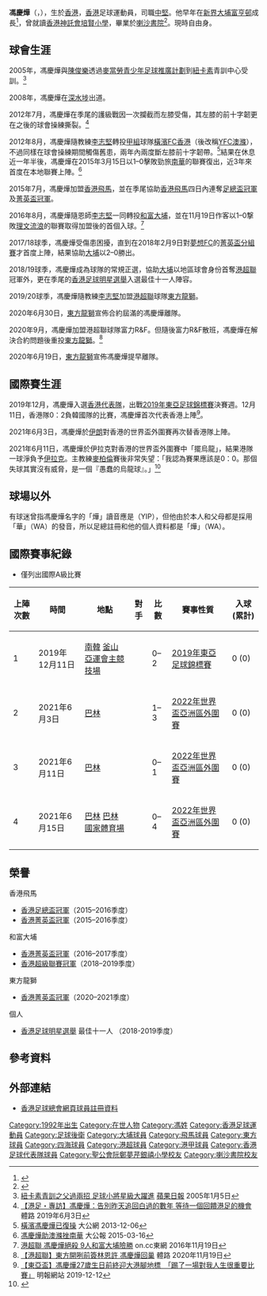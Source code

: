 {{Infobox football biography
| name        = 馮慶燁 <br> Fung Hing yip
| image       = Fung Hing Wa.jpg
| fullname    = 馮慶燁
| nickname    = 燁仔
| birth_date  = {{Birth date and age|1992|12|12|}}
| birth_place = {{HKG-1959}}
| height      = {{height|m=1.83}}
| position    = [[中堅|中堅]]
| currentclub = [[東方足球隊|東方龍獅]]
| clubnumber  = 15
| youthyears = 
| youthclubs = 
| years1 = 2008–2012 
| clubs1 = [[深水埗體育會足球隊|深水埗]]
| caps1  = 12
| goals1 = 0
| years2 = 2012–2015
| clubs2 = [[YFC澳滌|YFC澳滌]]
| caps2  = 7
| goals2 = 0
| years3 = 2015–2016
| clubs3 = [[香港飛馬足球會|香港飛馬]]
| caps3  = 6
| goals3 = 0
| years4 = 2016–2019
| clubs4 = [[大埔足球會|和富大埔]]
| caps4  = 49
| goals4 = 3
| years5 = 2019–2020
| clubs5 = [[東方足球隊|東方龍獅]]
| caps5  = 8
| goals5 = 1
| years6 = 2020
| clubs6 = [[富力R&F|富力R&F]]
| caps6= 0
| goals6 = 0
| years7 = 2020–2022
| clubs7 = [[東方足球隊|東方龍獅]]
| caps7  = 0
| goals7 = 0
| nationalyears1 = 2019–
| nationalteam1  = [[香港足球代表隊|香港]]
| nationalcaps1  = 4
| nationalgoals1 = 0
| pcupdate = 18 November 2020
| ntupdate = 11 December 2019
}}

'''馮慶燁'''（{{lang-en|Fung Hing Yip}}，{{bd|1992年|12月12日}}），生於[[香港|香港]]，[[香港|香港]]足球運動員，司職[[中堅|中堅]]。他早年在[[新界|新界]][[大埔區|大埔]][[富亨邨|富亨邨]]成長<ref>{{cite news | title=大埔人李家豪只因一個夢 | url=https://orientaldaily.on.cc/cnt/sport/20190503/index.html | page= | publisher=東方日報 | date=2019-05-03 | accessdate=2020-08-27 | quote= | archive-date=2021-04-22 | archive-url=https://web.archive.org/web/20210422075711/https://orientaldaily.on.cc/cnt/sport/20190503/index.html | dead-url=no }}</ref>，曾就讀[[香港神託會培賢小學|香港神託會培賢小學]]，畢業於[[喇沙書院|喇沙書院]]<ref>{{cite news | title=我們的世界盃：末代會考生的夢幻決戰 | url=https://hk.appledaily.com/sports/20100625/F7AUTNPLQASZ7AMDFOS5D7AYNA/ | page= | publisher=香港蘋果日報 | date=2010-06-25 | accessdate=2020-08-27 | quote= | archive-date=2021-06-21 | archive-url=https://web.archive.org/web/20210621164604/https://hk.appledaily.com/sports/20100625/F7AUTNPLQASZ7AMDFOS5D7AYNA/ | dead-url=yes }}</ref>。現時自由身。

==球會生涯==
2005年，馮慶燁與[[陳俊樂|陳俊樂]]透過[[賽馬會青少年足球發展計劃|麥當勞青少年足球推廣計劃]]到[[紐卡素足球會|紐卡素]]青訓中心受訓。<ref>[http://hk.apple.nextmedia.com/sports/art/20050105/4563468 紐卡素青訓之父過兩招 足球小將星級大躍進] {{Wayback|url=http://hk.apple.nextmedia.com/sports/art/20050105/4563468 |date=20170406020523 }} [[蘋果日報|蘋果日報]] 2005年1月5日</ref>

2008年，馮慶燁在[[深水埗體育會足球隊|深水埗]]出道。

2012年7月，馮慶燁在季尾的護級戰因一次攔截而左膝受傷，其左膝的前十字韌更在之後的球會操練撕裂。<ref>[https://www.sportsroad.hk/archives/253298 【港足・專訪】馮慶燁：告別昨天追回白過的數年 等待一個回饋港足的機會] {{Wayback|url=https://www.sportsroad.hk/archives/253298 |date=20190603165851 }} 體路 2019年6月3日</ref>  

2012年8月，馮慶燁隨教練[[李志堅|李志堅]]轉投[[香港甲組足球聯賽|甲組]]球隊[[橫濱FC香港|橫濱FC香港]]（後改稱[[YFC澳滌|YFC澳滌]]），不過同樣在球會操練期間觸傷舊患，兩年內兩度斷左膝前十字韌帶。<ref>[http://news.takungpao.com.hk/paper/q/2013/1206/2088016.html 橫濱馮慶燁已復操] {{Wayback|url=http://news.takungpao.com.hk/paper/q/2013/1206/2088016.html |date=20160313200505 }} 大公網  2013-12-06</ref>結果在休息近一年半後，馮慶燁在2015年3月15日以1–0擊敗勁旅[[南華足球隊|南華]]的聯賽復出，近3年來首度在本地聯賽上陣。<ref>[http://news.takungpao.com.hk/paper/q/2015/0316/2945839.html 馮慶燁助澳滌挫南華] {{Wayback|url=http://news.takungpao.com.hk/paper/q/2015/0316/2945839.html |date=20160313203302 }} 大公報 2015-03-16</ref>

2015年7月，馮慶燁加盟[[香港飛馬足球會|香港飛馬]]，並在季尾協助[[香港飛馬|香港飛馬]]四日內連奪[[2015–16年香港足總盃|足總盃冠軍]]及[[2015–16年香港菁英盃|菁英盃冠軍]]。

2016年8月，馮慶燁隨恩師[[李志堅_(教練)|李志堅]]一同轉投[[大埔足球會|和富大埔]]，並在11月19日作客以1–0撃敗[[理文流浪|理文流浪]]的聯賽取得加盟後的首個入球。<ref>[http://hk.on.cc/hk/bkn/cnt/sport/20161119/bkn-20161119192438809-1119_00882_001.html 港超聯 馮慶燁絕殺 9人和富大埔險勝] {{Wayback|url=http://hk.on.cc/hk/bkn/cnt/sport/20161119/bkn-20161119192438809-1119_00882_001.html |date=20191013163508 }} on.cc東網 2016年11月19日</ref>

2017/18球季，馮慶燁受傷患困擾，直到在2018年2月9日對[[夢想體育會|夢想FC]]的[[2017–18年香港菁英盃|菁英盃分組賽]]才首度上陣，結果協助[[大埔足球會|大埔]]以2–0勝出。

2018/19球季，馮慶燁成為球隊的常規正選，協助[[大埔足球會|大埔]]以地區球會身份首奪[[港超聯|港超聯]]冠軍外，更在季尾的[[香港足球明星選舉|香港足球明星選舉]]入選最佳十一人陣容。

2019/20球季，馮慶燁隨教練[[李志堅|李志堅]]加盟[[港超聯|港超聯]]球隊[[東方體育會|東方龍獅]]。

2020年6月30日，[[東方體育會|東方龍獅]]宣佈合約屆滿的馮慶燁離隊。

2020年9月，馮慶燁加盟港超聯球隊富力R&F。但隨後富力R&F散班，馮慶燁在解決合約問題後重投[[東方體育會|東方龍獅]]。<ref>[https://www.sportsroad.hk/archives/316261 【港超聯】東方開咧前簽林恩許 馮慶燁回巢] {{Wayback|url=https://www.sportsroad.hk/archives/316261 |date=20201124061429 }} 體路 2020年11月19日</ref>

2020年6月19日，[[東方體育會|東方龍獅]]宣佈馮慶燁提早離隊。

==國際賽生涯==
2019年12月，馮慶燁入選[[香港足球代表隊|香港代表隊]]，出戰[[2019年東亞足球錦標賽|2019年東亞足球錦標賽]]決賽週。12月11日，香港隊0：2負韓國隊的比賽，馮慶燁首次代表香港上陣<ref>[https://news.mingpao.com/ins/%E9%AB%94%E8%82%B2/article/20191212/s00006/1576136596733/%E3%80%90%E6%9D%B1%E4%BA%9E%E7%9B%83%E3%80%91%E9%A6%AE%E6%85%B6%E7%87%8127%E6%AD%B2%E7%94%9F%E6%97%A5%E5%89%8D%E7%B5%82%E8%BF%8E%E5%A4%A7%E6%B8%AF%E8%85%B3%E5%9C%B0%E6%A8%99-%E3%80%8C%E8%B8%A2%E4%BA%86%E4%B8%80%E5%A0%B4%E5%B0%8D%E6%88%91%E4%BA%BA%E7%94%9F%E5%BE%88%E9%87%8D%E8%A6%81%E6%AF%94%E8%B3%BD%E3%80%8D 【東亞盃】馮慶燁27歲生日前終迎大港腳地標　「踢了一場對我人生很重要比賽」] {{Wayback|url=https://news.mingpao.com/ins/%E9%AB%94%E8%82%B2/article/20191212/s00006/1576136596733/%E3%80%90%E6%9D%B1%E4%BA%9E%E7%9B%83%E3%80%91%E9%A6%AE%E6%85%B6%E7%87%8127%E6%AD%B2%E7%94%9F%E6%97%A5%E5%89%8D%E7%B5%82%E8%BF%8E%E5%A4%A7%E6%B8%AF%E8%85%B3%E5%9C%B0%E6%A8%99-%E3%80%8C%E8%B8%A2%E4%BA%86%E4%B8%80%E5%A0%B4%E5%B0%8D%E6%88%91%E4%BA%BA%E7%94%9F%E5%BE%88%E9%87%8D%E8%A6%81%E6%AF%94%E8%B3%BD%E3%80%8D |date=20191213142032 }} 明報網站  2019-12-12</ref>。

2021年6月3日，馮慶燁於[[伊朗國家足球隊|伊朗]]對香港的世界盃外圍賽再次替香港隊上陣。

2021年6月11日，馮慶燁於伊拉克對香港的世界盃外圍賽中「擺烏龍」，結果港隊一球淨負予[[伊拉克國家足球隊|伊拉克]]。主教練[[麥柏倫|麥柏倫]]賽後非常失望：「我認為賽果應該是0：0。那個失球其實沒有威脅，是一個『愚蠢的烏龍球』。」<ref>{{cite news|url=http://paper.wenweipo.com/2021/06/13/SP2106130008.htm|2=|title=陳晉一黃威主力防守 排陣惹爭議 港足烏龍球負伊拉克|date=2021-06-13|newspaper=[[文汇报_(香港)|文匯報]]|accessdate=2021-06-15|archive-date=2021-06-15|archive-url=https://web.archive.org/web/20210615011145/http://paper.wenweipo.com/2021/06/13/SP2106130008.htm|dead-url=no}}</ref>

==球場以外==
有球迷曾指馮慶燁名字的「燁」讀音應是（YIP），但他由於本人和父母都是採用「華」（WA）的發音，所以足總註冊和他的個人資料都是「燁」（WA）。

==國際賽事紀錄==
* 僅列出國際A級比賽
{|width=90% class="wikitable"  style="text-align: center; font-size: 90%"
!上陣次數!!時間!!地點!!對手!!比數!!賽事性質!!入球 (累計)
|-
|1||2019年12月11日||align=left|{{flagicon|KOR}} [[南韓|南韓]] [[釜山亞運會主競技場|釜山亞運會主競技場]] ||align=left|{{fb|KOR}}||0–2||[[2019年東亞足球錦標賽|2019年東亞足球錦標賽]]||0 (0)
|-
|2||2021年6月3日||align=left|{{flagicon|BHR}} [[巴林|巴林]] {{link-en|穆哈拉格體育場|Al Muharraq Stadium}}  ||align=left|{{fb|IRN}}||1–3||[[2022年國際足協世界盃外圍賽_(亞洲區)|2022年世界盃亞洲區外圍賽]]||0 (0)
|-
|3||2021年6月11日||align=left|{{flagicon|BHR}} [[巴林|巴林]] {{link-en|穆哈拉格體育場|Al Muharraq Stadium}}  ||align=left|{{fb|IRQ}}||0–1||[[2022年國際足協世界盃外圍賽_(亞洲區)|2022年世界盃亞洲區外圍賽]]||0 (0)
|-
|4||2021年6月15日||align=left|{{flagicon|BHR}} [[巴林|巴林]] [[巴林國家體育場|巴林國家體育場]] ||align=left|{{fb|BHR}}||0–4||[[2022年國際足協世界盃外圍賽_(亞洲區)|2022年世界盃亞洲區外圍賽]]||0 (0)
|}

==榮譽==
;香港飛馬
* [[香港足總盃|香港足總盃冠軍]]（2015–2016季度）
* [[2015–16年香港菁英盃|香港菁英盃冠軍]]（2015–2016季度）
;和富大埔
* [[2016–17年香港菁英盃|香港菁英盃冠軍]]（2016–2017季度）
* [[香港超級足球聯賽|香港超級聯賽冠軍]]（2018–2019季度）
;東方龍獅
* [[2020–21年香港菁英盃|香港菁英盃冠軍]]（2020–2021季度）
;個人
*[[香港足球明星選舉|香港足球明星選舉]] 最佳十一人 （2018-2019季度）

==參考資料==
{{Reflist}}

==外部連結==
*[https://www.hkfa.com/ch/club/49/detail?player=8418 香港足球總會網頁球員註冊資料]{{Wayback|url=https://www.hkfa.com/ch/club/49/detail?player=8418 |date=20190723130737 }}

{{東方球員名單}}
{{DEFAULTSORT:Fung Hing Wa}}
[[Category:1992年出生|Category:1992年出生]]
[[Category:在世人物|Category:在世人物]]
[[Category:馮姓|Category:馮姓]]
[[Category:香港足球運動員|Category:香港足球運動員]]
[[Category:足球後衛|Category:足球後衛]]
[[Category:大埔球員|Category:大埔球員]]
[[Category:飛馬球員|Category:飛馬球員]]
[[Category:東方球員|Category:東方球員]]
[[Category:四海球員|Category:四海球員]]
[[Category:港超球員|Category:港超球員]]
[[Category:港甲球員|Category:港甲球員]]
[[Category:香港足球代表隊球員|Category:香港足球代表隊球員]]
[[Category:聖公會阮鄭夢芹銀禧小學校友|Category:聖公會阮鄭夢芹銀禧小學校友]]
[[Category:喇沙書院校友|Category:喇沙書院校友]]